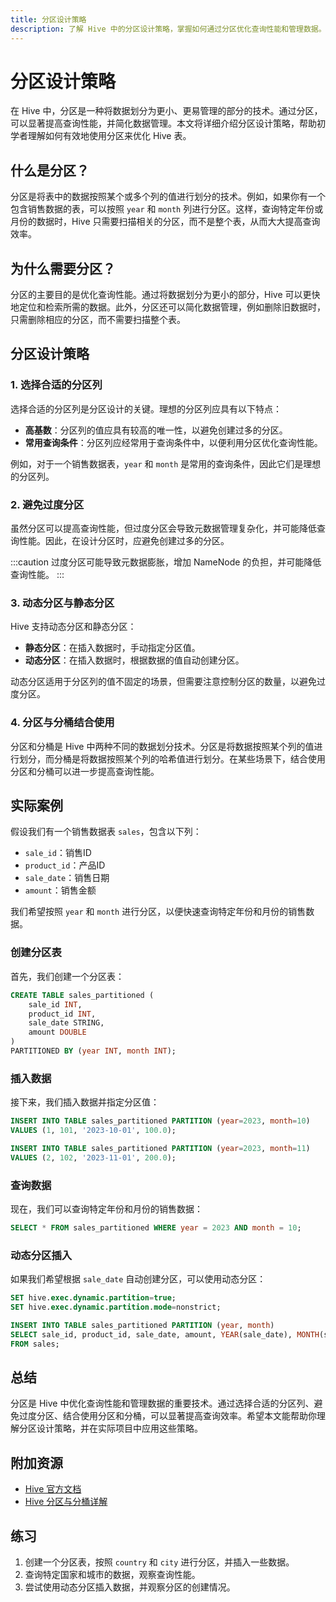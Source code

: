 ```yaml
---
title: 分区设计策略
description: 了解 Hive 中的分区设计策略，掌握如何通过分区优化查询性能和管理数据。
---
```


# 分区设计策略

在 Hive 中，分区是一种将数据划分为更小、更易管理的部分的技术。通过分区，可以显著提高查询性能，并简化数据管理。本文将详细介绍分区设计策略，帮助初学者理解如何有效地使用分区来优化 Hive 表。

## 什么是分区？

分区是将表中的数据按照某个或多个列的值进行划分的技术。例如，如果你有一个包含销售数据的表，可以按照 `year` 和 `month` 列进行分区。这样，查询特定年份或月份的数据时，Hive 只需要扫描相关的分区，而不是整个表，从而大大提高查询效率。

## 为什么需要分区？

分区的主要目的是优化查询性能。通过将数据划分为更小的部分，Hive 可以更快地定位和检索所需的数据。此外，分区还可以简化数据管理，例如删除旧数据时，只需删除相应的分区，而不需要扫描整个表。

## 分区设计策略

### 1. 选择合适的分区列

选择合适的分区列是分区设计的关键。理想的分区列应具有以下特点：

- **高基数**：分区列的值应具有较高的唯一性，以避免创建过多的分区。
- **常用查询条件**：分区列应经常用于查询条件中，以便利用分区优化查询性能。

例如，对于一个销售数据表，`year` 和 `month` 是常用的查询条件，因此它们是理想的分区列。

### 2. 避免过度分区

虽然分区可以提高查询性能，但过度分区会导致元数据管理复杂化，并可能降低查询性能。因此，在设计分区时，应避免创建过多的分区。

:::caution
过度分区可能导致元数据膨胀，增加 NameNode 的负担，并可能降低查询性能。
:::

### 3. 动态分区与静态分区

Hive 支持动态分区和静态分区：

- **静态分区**：在插入数据时，手动指定分区值。
- **动态分区**：在插入数据时，根据数据的值自动创建分区。

动态分区适用于分区列的值不固定的场景，但需要注意控制分区的数量，以避免过度分区。

### 4. 分区与分桶结合使用

分区和分桶是 Hive 中两种不同的数据划分技术。分区是将数据按照某个列的值进行划分，而分桶是将数据按照某个列的哈希值进行划分。在某些场景下，结合使用分区和分桶可以进一步提高查询性能。

## 实际案例

假设我们有一个销售数据表 `sales`，包含以下列：

- `sale_id`：销售ID
- `product_id`：产品ID
- `sale_date`：销售日期
- `amount`：销售金额

我们希望按照 `year` 和 `month` 进行分区，以便快速查询特定年份和月份的销售数据。

### 创建分区表

首先，我们创建一个分区表：

```sql
CREATE TABLE sales_partitioned (
    sale_id INT,
    product_id INT,
    sale_date STRING,
    amount DOUBLE
)
PARTITIONED BY (year INT, month INT);
```

### 插入数据

接下来，我们插入数据并指定分区值：

```sql
INSERT INTO TABLE sales_partitioned PARTITION (year=2023, month=10)
VALUES (1, 101, '2023-10-01', 100.0);

INSERT INTO TABLE sales_partitioned PARTITION (year=2023, month=11)
VALUES (2, 102, '2023-11-01', 200.0);
```

### 查询数据

现在，我们可以查询特定年份和月份的销售数据：

```sql
SELECT * FROM sales_partitioned WHERE year = 2023 AND month = 10;
```

### 动态分区插入

如果我们希望根据 `sale_date` 自动创建分区，可以使用动态分区：

```sql
SET hive.exec.dynamic.partition=true;
SET hive.exec.dynamic.partition.mode=nonstrict;

INSERT INTO TABLE sales_partitioned PARTITION (year, month)
SELECT sale_id, product_id, sale_date, amount, YEAR(sale_date), MONTH(sale_date)
FROM sales;
```

## 总结

分区是 Hive 中优化查询性能和管理数据的重要技术。通过选择合适的分区列、避免过度分区、结合使用分区和分桶，可以显著提高查询效率。希望本文能帮助你理解分区设计策略，并在实际项目中应用这些策略。

## 附加资源

- [Hive 官方文档](https://cwiki.apache.org/confluence/display/Hive/LanguageManual)
- [Hive 分区与分桶详解](https://www.edureka.co/blog/hive-partitioning-and-bucketing/)

## 练习

1. 创建一个分区表，按照 `country` 和 `city` 进行分区，并插入一些数据。
2. 查询特定国家和城市的数据，观察查询性能。
3. 尝试使用动态分区插入数据，并观察分区的创建情况。
